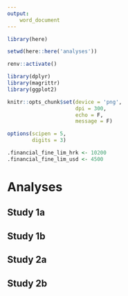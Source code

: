 ```yaml
---
output:
    word_document
---
```


```r
library(here)

setwd(here::here('analyses'))

renv::activate()

library(dplyr)
library(magrittr)
library(ggplot2)

knitr::opts_chunk$set(device = 'png',
                      dpi = 300,
                      echo = F,
                      message = F)

options(scipen = 5,
        digits = 3)

.financial_fine_lim_hrk <- 10200
.financial_fine_lim_usd <- 4500
```

# Analyses

## Study 1a

## Study 1b

## Study 2a

## Study 2b
